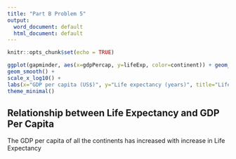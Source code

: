 ```yaml
---
title: "Part B Problem 5"
output:
  word_document: default
  html_document: default
---
```


```r
knitr::opts_chunk$set(echo = TRUE)
```

```r
ggplot(gapminder, aes(x=gdpPercap, y=lifeExp, color=continent)) + geom_point(size=0.5) +
geom_smooth() +
scale_x_log10() +
labs(x="GDP per capita (US$)", y="Life expectancy (years)", title="Life expectancy increases with GDP per capita") +
theme_minimal()
```





## Relationship between Life Expectancy and GDP Per Capita

The GDP per capita of all the continents has increased with increase in Life Expectancy
